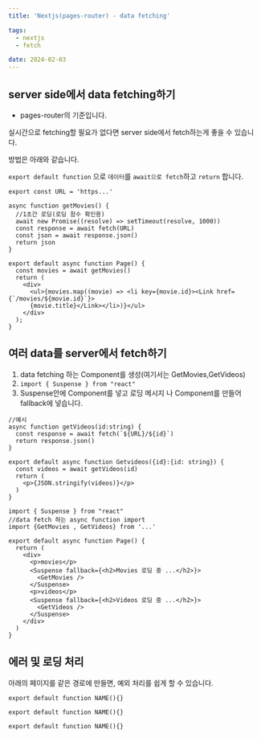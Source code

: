```yaml
---
title: 'Nextjs(pages-router) - data fetching'

tags:
  - nextjs
  - fetch

date: 2024-02-03
---
```


## server side에서 data fetching하기

- pages-router의 기준입니다.

실시간으로 fetching할 필요가 없다면 server side에서 fetch하는게 좋을 수 있습니다.

방법은 아래와 같습니다.

`export default function` 으로 `데이터`를 `await으로 fetch`하고 `return` 합니다.


```JavaScript:(home)/page.tsx
export const URL = 'https...'

async function getMovies() {
  //1초간 로딩(로딩 함수 확인용)
  await new Promise((resolve) => setTimeout(resolve, 1000)) 
  const response = await fetch(URL)
  const json = await response.json()
  return json
}

export default async function Page() {
  const movies = await getMovies()
  return (
    <div>
      <ul>{movies.map((movie) => <li key={movie.id}><Link href={`/movies/${movie.id}`}>
      {movie.title}</Link></li>)}</ul>
    </div>
  );
}
```

## 여러 data를 server에서 fetch하기

1. data fetching 하는 Component를 생성(여기서는 GetMovies,GetVideos)
2. `import { Suspense } from "react"`
3. Suspense안에 Component를 넣고 로딩 메시지 나 Component를 만들어 fallback에 넣습니다.

```JavaScript:Component/getvideos.tsx
//예시
async function getVideos(id:string) {
  const response = await fetch(`${URL}/${id}`)
  return response.json()
}

export default async function Getvideos({id}:{id: string}) {
  const videos = await getVideos(id)
  return (
    <p>{JSON.stringify(videos)}</p>
  )
}
```

```JavaScript:(home)/page.tsx
import { Suspense } from "react"
//data fetch 하는 async function import
import {GetMovies , GetVideos} from '...'

export default async function Page() {
  return (
    <div>
      <p>movies</p>
      <Suspense fallback={<h2>Movies 로딩 중 ...</h2>}>
        <GetMovies />
      </Suspense>
      <p>videos</p>
      <Suspense fallback={<h2>Videos 로딩 중 ...</h2>}>
        <GetVideos />
      </Suspense>
    </div>
  )
}
```

## 에러 및 로딩 처리

아래의 페이지를 같은 경로에 만들면, 예외 처리를 쉽게 할 수 있습니다.

```JavaScript:(home)/error.tsx
export default function NAME(){}
```

```JavaScript:(home)/loading.tsx
export default function NAME(){}
```

```JavaScript:(home)/not-found.tsx
export default function NAME(){}
```
